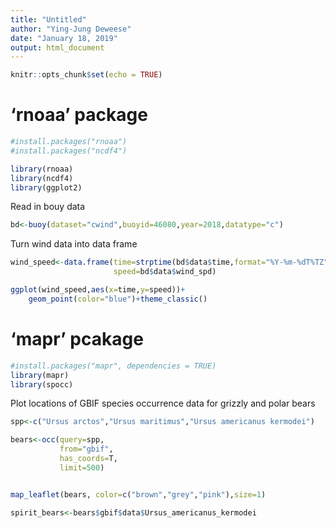 ```yaml
---
title: "Untitled"
author: "Ying-Jung Deweese"
date: "January 18, 2019"
output: html_document
---
```


```r
knitr::opts_chunk$set(echo = TRUE)
```

# 'rnoaa' package

```r
#install.packages("rnoaa")
#install.packages("ncdf4")

library(rnoaa)
library(ncdf4)
library(ggplot2)


```

Read in bouy data

```r
bd<-buoy(dataset="cwind",buoyid=46080,year=2018,datatype="c")
```

Turn wind data into data frame

```r
wind_speed<-data.frame(time=strptime(bd$data$time,format="%Y-%m-%dT%TZ"),
                       speed=bd$data$wind_spd)
```

```r

ggplot(wind_speed,aes(x=time,y=speed))+
    geom_point(color="blue")+theme_classic()


```


# 'mapr' pcakage


```r
#install.packages("mapr", dependencies = TRUE)
library(mapr)
library(spocc)

```

Plot locations of GBIF species occurrence data for grizzly and polar bears

```r
spp<-c("Ursus arctos","Ursus maritimus","Ursus americanus kermodei")

bears<-occ(query=spp,
           from="gbif",
           has_coords=T,
           limit=500)



```



```r
map_leaflet(bears, color=c("brown","grey","pink"),size=1)
```

```r

spirit_bears<-bears$gbif$data$Ursus_americanus_kermodei

```

